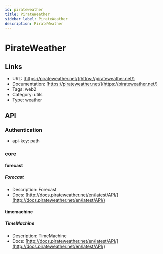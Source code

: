 ```yaml
---
id: pirateweather
title: PirateWeather
sidebar_label: PirateWeather
description: PirateWeather
---
```


# PirateWeather

## Links

* URL: [https://pirateweather.net/](https://pirateweather.net/)
* Documentation: [https://pirateweather.net/](https://pirateweather.net/)
* Tags: web2
* Category: utils
* Type: weather

## API

### Authentication

* api-key: path

### core

#### forecast

##### Forecast

* Description: Forecast
* Docs: [http://docs.pirateweather.net/en/latest/API/](http://docs.pirateweather.net/en/latest/API/)

#### timemachine

##### TimeMachine

* Description: TimeMachine
* Docs: [http://docs.pirateweather.net/en/latest/API/](http://docs.pirateweather.net/en/latest/API/)
